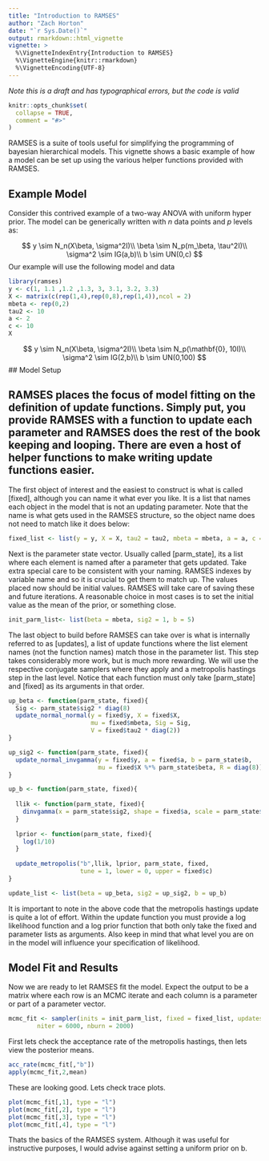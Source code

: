 ```yaml
---
title: "Introduction to RAMSES"
author: "Zach Horton"
date: "`r Sys.Date()`"
output: rmarkdown::html_vignette
vignette: >
  %\VignetteIndexEntry{Introduction to RAMSES}
  %\VignetteEngine{knitr::rmarkdown}
  %\VignetteEncoding{UTF-8}
---
```

*Note this is a draft and has typographical errors, but the code is valid*
```r
knitr::opts_chunk$set(
  collapse = TRUE,
  comment = "#>"
)
```

RAMSES is a suite of tools useful for simplifying the programming of bayesian hierarchical models. This vignette shows a basic example of how a model can be set up using the various helper functions provided with RAMSES.

## Example Model
Consider this contrived example of a two-way ANOVA with uniform hyper prior. The model can be generically written with $n$ data points and $p$ levels as:

$$
y \sim N_n(X\beta, \sigma^2I)\\
\beta \sim N_p(m_\beta, \tau^2I)\\
\sigma^2 \sim IG(a,b)\\
b \sim UN(0,c)
$$
Our example will use the following model and data
```r
library(ramses)
y <- c(1, 1.1 ,1.2 ,1.3, 3, 3.1, 3.2, 3.3)
X <- matrix(c(rep(1,4),rep(0,8),rep(1,4)),ncol = 2)
mbeta <- rep(0,2)
tau2 <- 10
a <- 2
c <- 10
X
```

$$
y \sim N_n(X\beta, \sigma^2I)\\
\beta \sim N_p(\mathbf{0}, 10I)\\
\sigma^2 \sim IG(2,b)\\
b \sim UN(0,100)
$$
## Model Setup

RAMSES places the focus of model fitting on the definition of update functions. Simply put, you provide RAMSES with a function to update each parameter and RAMSES does the rest of the book keeping and looping. There are even a host of helper functions to make writing update functions easier. 
--------
The first object of interest and the easiest to construct is what is called [fixed], although you can name it what ever you like. It is a list that names each object in the model that is not an updating parameter. Note that the name is what gets used in the RAMSES structure, so the object name does not need to match like it does below:
```r
fixed_list <- list(y = y, X = X, tau2 = tau2, mbeta = mbeta, a = a, c = c)
```

Next is the parameter state vector. Usually called [parm_state], its a list where each element is named after a parameter that gets updated. Take extra special care to be consistent with your naming. RAMSES indexes by variable name and so it is crucial to get them to match up. The values placed now should be initial values. RAMSES will take care of saving these and future iterations. A reasonable choice in most cases is to set the initial value as the mean of the prior, or something close.
```r
init_parm_list<- list(beta = mbeta, sig2 = 1, b = 5)
```

The last object to build before RAMSES can take over is what is internally referred to as [updates], a list of update functions where the list element names (not the function names) match those in the parameter list. This step takes considerably more work, but is much more rewarding. We will use the respective conjugate samplers where they apply and a metropolis hastings step in the last level. Notice that each function must only take [parm_state] and [fixed] as its arguments in that order.
```r
up_beta <- function(parm_state, fixed){
  Sig <- parm_state$sig2 * diag(8)
  update_normal_normal(y = fixed$y, X = fixed$X, 
                       mu = fixed$mbeta, Sig = Sig, 
                       V = fixed$tau2 * diag(2))
}

up_sig2 <- function(parm_state, fixed){
  update_normal_invgamma(y = fixed$y, a = fixed$a, b = parm_state$b,
                         mu = fixed$X %*% parm_state$beta, R = diag(8))
}

up_b <- function(parm_state, fixed){
  
  llik <- function(parm_state, fixed){
    dinvgamma(x = parm_state$sig2, shape = fixed$a, scale = parm_state$b, log = TRUE)
  }
  
  lprior <- function(parm_state, fixed){
    log(1/10)
  }
  
  update_metropolis("b",llik, lprior, parm_state, fixed, 
                    tune = 1, lower = 0, upper = fixed$c)
}

update_list <- list(beta = up_beta, sig2 = up_sig2, b = up_b)
```

It is important to note in the above code that the metropolis hastings update is quite a lot of effort. Within the update function you must provide a log likelihood function and a log prior function that both only take the fixed and parameter lists as arguments. Also keep in mind that what level you are on in the model will influence your specification of likelihood.

## Model Fit and Results

Now we are ready to let RAMSES fit the model. Expect the output to be a matrix where each row is an MCMC iterate and each column is a parameter or part of a parameter vector.
```r
mcmc_fit <- sampler(inits = init_parm_list, fixed = fixed_list, updates = update_list,
        niter = 6000, nburn = 2000)
```

First lets check the acceptance rate of the metropolis hastings, then lets view the posterior means.
```r
acc_rate(mcmc_fit[,"b"])
apply(mcmc_fit,2,mean)
```

These are looking good. Lets check trace plots.
```r
plot(mcmc_fit[,1], type = "l")
plot(mcmc_fit[,2], type = "l")
plot(mcmc_fit[,3], type = "l")
plot(mcmc_fit[,4], type = "l")
```

Thats the basics of the RAMSES system. Although it was useful for instructive purposes, I would advise against setting a uniform prior on b.
